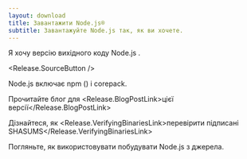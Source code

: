 ```yaml
---
layout: download
title: Завантажити Node.js®
subtitle: Завантажуйте Node.js так, як ви хочете.
---
```


<section>
  Я хочу версію вихідного коду Node.js <Release.VersionDropdown />.

  <Release.SourceButton />
</section>

<section>
  Node.js включає <LinkWithArrow href="https://npmjs.com">npm</LinkWithArrow> (<Release.NpmVersion />) і corepack.

  Прочитайте блог для <Release.BlogPostLink>цієї версії</Release.BlogPostLink>

  Дізнайтеся, як <Release.VerifyingBinariesLink>перевірити підписані SHASUMS</Release.VerifyingBinariesLink>

  Погляньте, як використовувати <LinkWithArrow href="https://github.com/nodejs/node/blob/main/BUILDING.md#building-nodejs-on-supported-platforms">побудувати Node.js</LinkWithArrow> з джерела.
</section>
